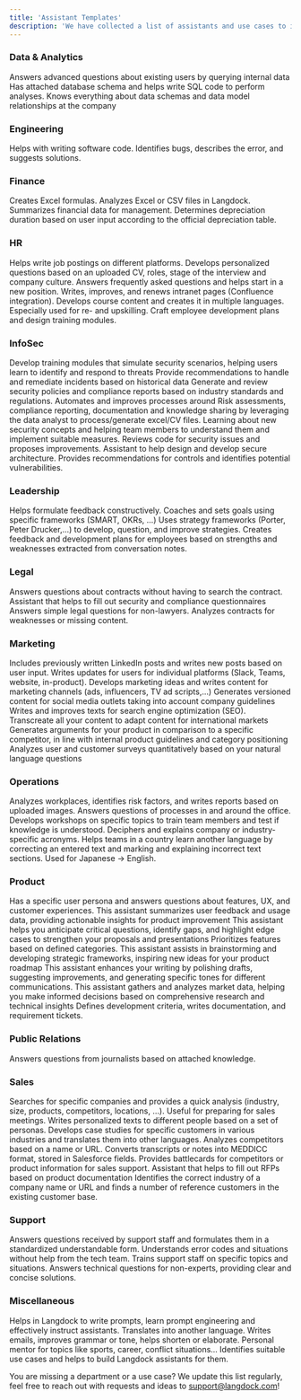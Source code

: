 ```yaml
---
title: 'Assistant Templates'
description: 'We have collected a list of assistants and use cases to inspire you how to utilize Langdock for your specific needs. Let us know if you need more details or have additional requests.'
---
```


### Data & Analytics
<AccordionGroup>
<Accordion icon="hashtag" title="Metrics">
Answers advanced questions about existing users by querying internal data
</Accordion>
<Accordion icon="database" title="SQL Query">
Has attached database schema and helps write SQL code to perform analyses.
</Accordion>
<Accordion icon="sitemap" title="Data Models">
Knows everything about data schemas and data model relationships at the company
</Accordion>
</AccordionGroup>

### Engineering
<AccordionGroup>
<Accordion icon="code" title="Coding">
Helps with writing software code.
</Accordion>
<Accordion icon="bug" title="Bugs">
Identifies bugs, describes the error, and suggests solutions.
</Accordion>
</AccordionGroup>

### Finance
<AccordionGroup>
<Accordion icon="table" title="Excel">
Creates Excel formulas.
</Accordion>
<Accordion icon="clipboard-question" title="Code Interpreter">
Analyzes Excel or CSV files in Langdock.
</Accordion>
<Accordion icon="file" title="Board Member Report">
Summarizes financial data for management.
</Accordion>
<Accordion icon="down" title="Depreciation">
Determines depreciation duration based on user input according to the official depreciation table.
</Accordion>
</AccordionGroup>

### HR
<AccordionGroup>
<Accordion icon="sign-post" title="Job Descriptions">
Helps write job postings on different platforms.
</Accordion>
<Accordion icon="question" title="Interview">
Develops personalized questions based on an uploaded CV, roles, stage of the interview and company culture.
</Accordion>
<Accordion icon="ship" title="Onboarding">
Answers frequently asked questions and helps start in a new position.
</Accordion>
<Accordion icon="network-wired" title="Intranet">
Writes, improves, and renews intranet pages (Confluence integration).
</Accordion>
<Accordion icon="chalkboard" title="Course">
Develops course content and creates it in multiple languages. Especially used for re- and upskilling.
</Accordion>
<Accordion icon="discourse" title="Training">
Craft employee development plans and design training modules.
</Accordion>
</AccordionGroup>

### InfoSec
<AccordionGroup>
<Accordion icon="exclamation" title="Security Awareness Training">
Develop training modules that simulate security scenarios, helping users learn to identify and respond to threats
</Accordion>
<Accordion icon="flag" title="Incidence response support">
Provide recommendations to handle and remediate incidents based on historical data
</Accordion>
<Accordion icon="book section" title="Policy and compliance automation">
Generate and review security policies and compliance reports based on industry standards and regulations.
</Accordion>
<Accordion icon="arrow-progress" title="GRC (Governance, Risk, Compliance) Streamliner">
Automates and improves processes around Risk assessments, compliance reporting, documentation and knowledge sharing by leveraging the data analyst to process/generate excel/CV files.
</Accordion>
<Accordion icon="school" title="Personalized Search Engine">
Learning about new security concepts and helping team members to understand them and implement suitable measures.
</Accordion>
<Accordion icon="check" title="Code Reviewer">
Reviews code for security issues and proposes improvements.
</Accordion>
<Accordion icon="arrows-to-circle" title="Security Architecture">
Assistant to help design and develop secure architecture. Provides recommendations for controls and identifies potential vulnerabilities.
</Accordion>
</AccordionGroup>

### Leadership
<AccordionGroup>
<Accordion icon="comment" title="Feedback">
Helps formulate feedback constructively.
</Accordion>
<Accordion icon="bullseye" title="Goal Setting">
Coaches and sets goals using specific frameworks (SMART, OKRs, ...)
</Accordion>
<Accordion icon="brain" title="Strategy Development">
Uses strategy frameworks (Porter, Peter Drucker,...) to develop, question, and improve strategies.
</Accordion>
<Accordion icon="comments" title="1:1 Coaching">
Creates feedback and development plans for employees based on strengths and weaknesses extracted from conversation notes.
</Accordion>
</AccordionGroup>

### Legal
<AccordionGroup>
<Accordion icon="file-contract" title="Contracts">
Answers questions about contracts without having to search the contract.
</Accordion>
<Accordion icon="input-text" title="Compliance">
Assistant that helps to fill out security and compliance questionnaires
</Accordion>
<Accordion icon="section" title="Legal Questions">
Answers simple legal questions for non-lawyers.
</Accordion>
<Accordion icon="magnifying-glass" title="Contract Analyst">
Analyzes contracts for weaknesses or missing content.
</Accordion>
</AccordionGroup>

### Marketing
<AccordionGroup>
<Accordion icon="paper-plane-top" title="LinkedIn Posts">
Includes previously written LinkedIn posts and writes new posts based on user input.
</Accordion>
<Accordion icon="megaphone" title="Update Announcements">
Writes updates for users for individual platforms (Slack, Teams, website, in-product).
</Accordion>
<Accordion icon="pen-nib" title="Content Writing">
Develops marketing ideas and writes content for marketing channels (ads, influencers, TV ad scripts,...)
</Accordion>
<Accordion icon="code-compare" title="Cross Posting">
Generates versioned content for social media outlets taking into account company guidelines
</Accordion>
<Accordion icon="globe" title="SEO Copy">
Writes and improves texts for search engine optimization (SEO).
</Accordion>
<Accordion icon="language" title="Internationalizer">
Transcreate all your content to adapt content for international markets
</Accordion>
<Accordion icon="not-equal" title="Competition comparison">
Generates arguments for your product in comparison to a specific competitor, in line with internal product guidelines and category positioning
</Accordion>
<Accordion icon="magnifying-glass-chart" title="Marketing Insights">
Analyzes user and customer surveys quantitatively based on your natural language questions
</Accordion>
</AccordionGroup>

### Operations
<AccordionGroup>
<Accordion icon="helmet-safety" title="Workplace Safety">
Analyzes workplaces, identifies risk factors, and writes reports based on uploaded images.
</Accordion>
<Accordion icon="chair-office" title="Office Questions">
Answers questions of processes in and around the office.
</Accordion>
<Accordion icon="pen" title="Workshops">
Develops workshops on specific topics to train team members and test if knowledge is understood.
</Accordion>
<Accordion icon="text" title="Acronyms">
Deciphers and explains company or industry-specific acronyms.
</Accordion>
<Accordion icon="earth-americas" title="Language Coach">
Helps teams in a country learn another language by correcting an entered text and marking and explaining incorrect text sections. Used for Japanese -> English.
</Accordion>
</AccordionGroup>

### Product
<AccordionGroup>
<Accordion icon="person" title="Persona">
Has a specific user persona and answers questions about features, UX, and customer experiences.
</Accordion>
<Accordion icon="subtitles" title="Feedback Analyzer">
This assistant summarizes user feedback and usage data, providing actionable insights for product improvement
</Accordion>
<Accordion icon="shield" title="Argument Strengthener">
This assistant helps you anticipate critical questions, identify gaps, and highlight edge cases to strengthen your proposals and presentations
</Accordion>
<Accordion icon="ranking-star" title="Prioritization">
Prioritizes features based on defined categories.
</Accordion>
<Accordion icon="map" title="Strategy">
This assistant assists in brainstorming and developing strategic frameworks, inspiring new ideas for your product roadmap
</Accordion>
<Accordion icon="feather" title="Writing Enhancement">
This assistant enhances your writing by polishing drafts, suggesting improvements, and generating specific tones for different communications.
</Accordion>
<Accordion icon="books" title="Market Research">
This assistant gathers and analyzes market data, helping you make informed decisions based on comprehensive research and technical insights
</Accordion>
<Accordion icon="list" title="Feature">
Defines development criteria, writes documentation, and requirement tickets.
</Accordion>
</AccordionGroup>

### Public Relations
<AccordionGroup>
<Accordion icon="newspaper" title="Press Assistant">
Answers questions from journalists based on attached knowledge.
</Accordion>
</AccordionGroup>

### Sales
<AccordionGroup>
<Accordion icon="browser" title="Company Researcher">
Searches for specific companies and provides a quick analysis (industry, size, products, competitors, locations, ...). Useful for preparing for sales meetings.
</Accordion>
<Accordion icon="envelope" title="Outreach">
Writes personalized texts to different people based on a set of personas.
</Accordion>
<Accordion icon="folder" title="Case Study">
Develops case studies for specific customers in various industries and translates them into other languages.
</Accordion>
<Accordion icon="brackets-curly" title="Competitor">
Analyzes competitors based on a name or URL.
</Accordion>
<Accordion icon="message-pen" title="Transcriptions">
Converts transcripts or notes into MEDDICC format, stored in Salesforce fields.
</Accordion>
<Accordion icon="cards" title="Battlecard">
Provides battlecards for competitors or product information for sales support.
</Accordion>
<Accordion icon="pen-field" title="RFP">
Assistant that helps to fill out RFPs based on product documentation
</Accordion>
<Accordion icon="waves-sine" title="Reference customers">
Identifies the correct industry of a company name or URL and finds a number of reference customers in the existing customer base.
</Accordion>
</AccordionGroup>

### Support
<AccordionGroup>
<Accordion icon="handshake" title="Support Assistant">
Answers questions received by support staff and formulates them in a standardized understandable form.
</Accordion>
<Accordion icon="square-exclamation" title="Error Understanding">
Understands error codes and situations without help from the tech team.
</Accordion>
<Accordion icon="uniform-martial-arts" title="Support Trainer">
Trains support staff on specific topics and situations.
</Accordion>
<Accordion icon="phone" title="IT Helpdesk">
Answers technical questions for non-experts, providing clear and concise solutions.
</Accordion>
</AccordionGroup>

### Miscellaneous
<AccordionGroup>
<Accordion icon="gear" title="Prompt Engineering">
Helps in Langdock to write prompts, learn prompt engineering and effectively instruct assistants.
</Accordion>
<Accordion icon="language" title="Translator">
Translates into another language.
</Accordion>
<Accordion icon="font-case" title="Text Assistant">
Writes emails, improves grammar or tone, helps shorten or elaborate.
</Accordion>
<Accordion icon="person-chalkboard" title="Personal Coach">
Personal mentor for topics like sports, career, conflict situations...
</Accordion>
<Accordion icon="robot" title="Use Cases">
Identifies suitable use cases and helps to build Langdock assistants for them.
</Accordion>
</AccordionGroup>

You are missing a department or a use case? We update this list regularly, feel free to reach out with requests and ideas to support@langdock.com!